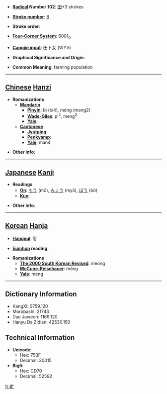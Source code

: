 * '''[[Wiktionary:Chinese radical index| Radical]] Number 102''': [[Wiktionary:Chinese radical index 田|田]]+3 strokes

* '''[[Wiktionary:Chinese total strokes index|Stroke number]]''': [[Wiktionary:Chinese total strokes index 8|8]]

* '''Stroke order''': 

* '''[[Wiktionary:Chinese four corner index|Four-Corner System]]''': 6001<sub>0</sub>

* '''[[Wiktionary:Chinese Cangjie index|Cangjie input]]''': 田卜女 (WYV)

* '''Graphical Significance and Origin''': 

* '''Common Meaning''': farming population

----

== [[Chinese]] [[Hanzi]] ==

* '''Romanizations'''
** '''[[Mandarin]]'''
*** '''[[Pinyin]]''': bì (bi4), méng (meng2)
*** '''[[Wade-Giles]]''': pi<sup>4</sup>, meng<sup>2</sup>
*** '''[[Yale]]''': 
** '''[[Cantonese]]'''
*** '''[[Jyutping]]''':
*** '''[[Penkyamp]]''': 
*** '''[[Yale]]''': man4

* '''Other info''': 

----

== [[Japanese]] [[Kanji]] ==

* '''Readings'''
** '''[[On]]''': [[もう]] (mō), [[みょう]] (myō), [[ぼう]] (bō)
** '''[[Kun]]''': 

* '''Other info''':  

----

== [[Korean]] [[Hanja]] ==

* '''[[Hangeul]]''': 멍

* '''[[Eumhun]] reading''': 

* '''Romanizations'''
** '''[[The 2000 South Korean Revised Romanization|The 2000 South Korean Revised]]''': meong
** '''[[McCune-Reischauer]]''': mŏng
** '''[[Yale]]''': meng

----

== Dictionary Information ==

* KangXi: 0759.120
* Morobashi: 21743
* Dae Jaweon: 1169.120
* Hanyu Da Zidian: 42530.150

== Technical Information ==

* '''Unicode''':
** Hex: 753F
** Decimal: 30015
* '''Big5''':
** Hex: CD70
** Decimal: 52592

[[fr:甿]]